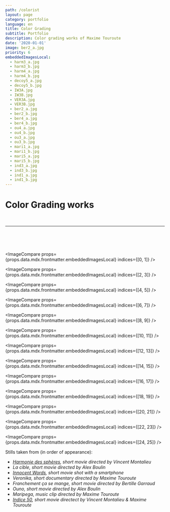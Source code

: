 ```yaml
---
path: /colorist
layout: page
category: portfolio
language: en
title: Color Grading
subtitle: Portfolio
description: Color grading works of Maxime Touroute
date: '2020-01-01'
image: ber2_a.jpg
priority: 6
embeddedImagesLocal:
  - harm3_a.jpg
  - harm3_b.jpg
  - harm4_a.jpg
  - harm4_b.jpg
  - decoy5_a.jpg
  - decoy5_b.jpg
  - IW3A.jpg
  - IW3B.jpg
  - VER3A.jpg
  - VER3B.jpg
  - ber2_a.jpg
  - ber2_b.jpg
  - ber4_a.jpg
  - ber4_b.jpg
  - ou4_a.jpg
  - ou4_b.jpg
  - ou3_a.jpg
  - ou3_b.jpg
  - mari1_a.jpg
  - mari1_b.jpg
  - mari5_a.jpg
  - mari5_b.jpg
  - ind3_a.jpg
  - ind3_b.jpg
  - ind1_a.jpg
  - ind1_b.jpg
---
```


<div style={{marginBottom: '2em'}}>
<h1 style={{textAlign: 'center'}}>Color Grading works</h1>


<br/>
</div>
<hr/>
<br/>
<br/>
<br/>

<ImageCompare props={props.data.mdx.frontmatter.embeddedImagesLocal} indices={[0, 1]} />

<ImageCompare props={props.data.mdx.frontmatter.embeddedImagesLocal} indices={[2, 3]} />

<ImageCompare props={props.data.mdx.frontmatter.embeddedImagesLocal} indices={[4, 5]} />

<ImageCompare props={props.data.mdx.frontmatter.embeddedImagesLocal} indices={[6, 7]} />

<ImageCompare props={props.data.mdx.frontmatter.embeddedImagesLocal} indices={[8, 9]} />

<ImageCompare props={props.data.mdx.frontmatter.embeddedImagesLocal} indices={[10, 11]} />

<ImageCompare props={props.data.mdx.frontmatter.embeddedImagesLocal} indices={[12, 13]} />

<ImageCompare props={props.data.mdx.frontmatter.embeddedImagesLocal} indices={[14, 15]} />

<ImageCompare props={props.data.mdx.frontmatter.embeddedImagesLocal} indices={[16, 17]} />

<ImageCompare props={props.data.mdx.frontmatter.embeddedImagesLocal} indices={[18, 19]} />

<ImageCompare props={props.data.mdx.frontmatter.embeddedImagesLocal} indices={[20, 21]} />

<ImageCompare props={props.data.mdx.frontmatter.embeddedImagesLocal} indices={[22, 23]} />

<ImageCompare props={props.data.mdx.frontmatter.embeddedImagesLocal} indices={[24, 25]} />

Stills taken from (in order of appearance):

- _[Harmonie des sphères](/harmoniedesspheres#content), short movie directed by Vincent Montalieu_
- _La cible, short movie directed by Alex Boulin_
- _[Innocent Words](/innocentWords#content), short movie shot with a smartphone_
- _Veronika, short documentary directed by Maxime Touroute_
- _Franchement ça se mange, short movie directed by Bertille Garraud_
- _Ouno, short movie directed by Alex Boulin_
- _Maripega, music clip directed by Maxime Touroute_
- _[Indice 50](/indice50#content), short movie directect by Vincent Montalieu & Maxime Touroute_
